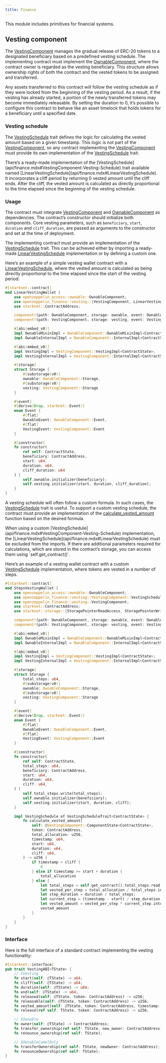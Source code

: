 ```yaml
---
title: Finance
---
```


This module includes primitives for financial systems.

## Vesting component

The [VestingComponent](api/finance.mdx#VestingComponent) manages the gradual release of ERC-20 tokens to a designated beneficiary based on a predefined vesting schedule.
The implementing contract must implement the [OwnableComponent](api/access.mdx#OwnableComponent), where the contract owner is regarded as the vesting beneficiary.
This structure allows ownership rights of both the contract and the vested tokens to be assigned and transferred.

<Callout>
Any assets transferred to this contract will follow the vesting schedule as if they were locked from the beginning of the vesting period.
</Callout>
As a result, if the vesting has already started, a portion of the newly transferred tokens may become immediately releasable.

<Callout>
By setting the duration to 0, it’s possible to configure this contract to behave like an asset timelock that holds tokens
</Callout>
for a beneficiary until a specified date.

### Vesting schedule

The [VestingSchedule](api/finance.mdx#VestingComponent-Vesting-Schedule) trait defines the logic for calculating the vested amount based on a given timestamp. This
logic is not part of the [VestingComponent](api/finance.mdx#VestingComponent), so any contract implementing the [VestingComponent](api/finance.mdx#VestingComponent) must provide its own
implementation of the [VestingSchedule](api/finance.mdx#VestingComponent-Vesting-Schedule) trait.

<Callout>
There’s a ready-made implementation of the [VestingSchedule](api/finance.mdx#VestingComponent-Vesting-Schedule) trait available named [LinearVestingSchedule](api/finance.mdx#LinearVestingSchedule).
</Callout>
It incorporates a cliff period by returning 0 vested amount until the cliff ends. After the cliff, the vested amount
is calculated as directly proportional to the time elapsed since the beginning of the vesting schedule.

### Usage

The contract must integrate [VestingComponent](api/finance.mdx#VestingComponent) and [OwnableComponent](api/access.mdx#OwnableComponent) as dependencies. The contract’s constructor
should initialize both components. Core vesting parameters, such as `beneficiary`, `start`, `duration`
and `cliff_duration`, are passed as arguments to the constructor and set at the time of deployment.

The implementing contract must provide an implementation of the [VestingSchedule](api/finance.mdx#VestingComponent-Vesting-Schedule) trait. This can be achieved either by importing
a ready-made [LinearVestingSchedule](api/finance.mdx#LinearVestingSchedule) implementation or by defining a custom one.

Here’s an example of a simple vesting wallet contract with a [LinearVestingSchedule](api/finance.mdx#LinearVestingSchedule), where the vested amount
is calculated as being directly proportional to the time elapsed since the start of the vesting period.

```rust
#[starknet::contract]
mod LinearVestingWallet {
    use openzeppelin_access::ownable::OwnableComponent;
    use openzeppelin_finance::vesting::{VestingComponent, LinearVestingSchedule};
    use starknet::ContractAddress;

    component!(path: OwnableComponent, storage: ownable, event: OwnableEvent);
    component!(path: VestingComponent, storage: vesting, event: VestingEvent);

    #[abi(embed_v0)]
    impl OwnableMixinImpl = OwnableComponent::OwnableMixinImpl<ContractState>;
    impl OwnableInternalImpl = OwnableComponent::InternalImpl<ContractState>;

    #[abi(embed_v0)]
    impl VestingImpl = VestingComponent::VestingImpl<ContractState>;
    impl VestingInternalImpl = VestingComponent::InternalImpl<ContractState>;

    #[storage]
    struct Storage {
        #[substorage(v0)]
        ownable: OwnableComponent::Storage,
        #[substorage(v0)]
        vesting: VestingComponent::Storage
    }

    #[event]
    #[derive(Drop, starknet::Event)]
    enum Event {
        #[flat]
        OwnableEvent: OwnableComponent::Event,
        #[flat]
        VestingEvent: VestingComponent::Event
    }

    #[constructor]
    fn constructor(
        ref self: ContractState,
        beneficiary: ContractAddress,
        start: u64,
        duration: u64,
        cliff_duration: u64
    ) {
        self.ownable.initializer(beneficiary);
        self.vesting.initializer(start, duration, cliff_duration);
    }
}
```

A vesting schedule will often follow a custom formula. In such cases, the [VestingSchedule](api/finance.mdx#VestingComponent-Vesting-Schedule) trait is useful.
To support a custom vesting schedule, the contract must provide an implementation of the
[calculate_vested_amount](api/finance.mdx#VestingComponent-calculate_vested_amount) function based on the desired formula.

<Callout>
When using a custom [VestingSchedule](api/finance.mdx#VestingComponent-Vesting-Schedule) implementation, the [LinearVestingSchedule](api/finance.mdx#LinearVestingSchedule) must be excluded from the imports.
</Callout>

<Callout>
If there are additional parameters required for calculations, which are stored in the contract’s storage, you can access them using `self.get_contract()`.
</Callout>

Here’s an example of a vesting wallet contract with a custom [VestingSchedule](api/finance.mdx#VestingComponent-Vesting-Schedule) implementation, where tokens
are vested in a number of steps.

```rust
#[starknet::contract]
mod StepsVestingWallet {
    use openzeppelin_access::ownable::OwnableComponent;
    use openzeppelin_finance::vesting::VestingComponent::VestingScheduleTrait;
    use openzeppelin_finance::vesting::VestingComponent;
    use starknet::ContractAddress;
    use starknet::storage::{StoragePointerReadAccess, StoragePointerWriteAccess};

    component!(path: OwnableComponent, storage: ownable, event: OwnableEvent);
    component!(path: VestingComponent, storage: vesting, event: VestingEvent);

    #[abi(embed_v0)]
    impl OwnableMixinImpl = OwnableComponent::OwnableMixinImpl<ContractState>;
    impl OwnableInternalImpl = OwnableComponent::InternalImpl<ContractState>;

    #[abi(embed_v0)]
    impl VestingImpl = VestingComponent::VestingImpl<ContractState>;
    impl VestingInternalImpl = VestingComponent::InternalImpl<ContractState>;

    #[storage]
    struct Storage {
        total_steps: u64,
        #[substorage(v0)]
        ownable: OwnableComponent::Storage,
        #[substorage(v0)]
        vesting: VestingComponent::Storage
    }

    #[event]
    #[derive(Drop, starknet::Event)]
    enum Event {
        #[flat]
        OwnableEvent: OwnableComponent::Event,
        #[flat]
        VestingEvent: VestingComponent::Event
    }

    #[constructor]
    fn constructor(
        ref self: ContractState,
        total_steps: u64,
        beneficiary: ContractAddress,
        start: u64,
        duration: u64,
        cliff: u64,
    ) {
        self.total_steps.write(total_steps);
        self.ownable.initializer(beneficiary);
        self.vesting.initializer(start, duration, cliff);
    }

    impl VestingSchedule of VestingScheduleTrait<ContractState> {
        fn calculate_vested_amount(
            self: @VestingComponent::ComponentState<ContractState>,
            token: ContractAddress,
            total_allocation: u256,
            timestamp: u64,
            start: u64,
            duration: u64,
            cliff: u64,
        ) -> u256 {
            if timestamp < cliff {
                0
            } else if timestamp >= start + duration {
                total_allocation
            } else {
                let total_steps = self.get_contract().total_steps.read();
                let vested_per_step = total_allocation / total_steps.into();
                let step_duration = duration / total_steps;
                let current_step = (timestamp - start) / step_duration;
                let vested_amount = vested_per_step * current_step.into();
                vested_amount
            }
        }
    }
}
```

### Interface

Here is the full interface of a standard contract implementing the vesting functionality:

```rust
#[starknet::interface]
pub trait VestingABI<TState> {
    // IVesting
    fn start(self: @TState) -> u64;
    fn cliff(self: @TState) -> u64;
    fn duration(self: @TState) -> u64;
    fn end(self: @TState) -> u64;
    fn released(self: @TState, token: ContractAddress) -> u256;
    fn releasable(self: @TState, token: ContractAddress) -> u256;
    fn vested_amount(self: @TState, token: ContractAddress, timestamp: u64) -> u256;
    fn release(ref self: TState, token: ContractAddress) -> u256;

    // IOwnable
    fn owner(self: @TState) -> ContractAddress;
    fn transfer_ownership(ref self: TState, new_owner: ContractAddress);
    fn renounce_ownership(ref self: TState);

    // IOwnableCamelOnly
    fn transferOwnership(ref self: TState, newOwner: ContractAddress);
    fn renounceOwnership(ref self: TState);
}
```
